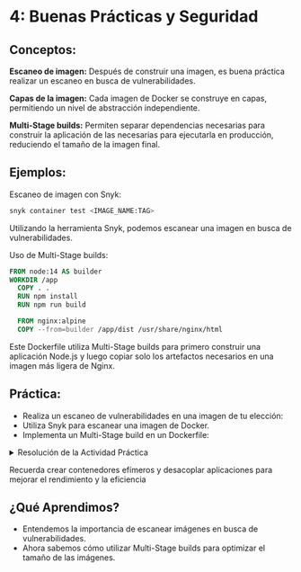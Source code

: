 # 4: Buenas Prácticas y Seguridad

## Conceptos:

**Escaneo de imagen:** Después de construir una imagen, es buena práctica realizar un escaneo en busca de vulnerabilidades.

**Capas de la imagen:** Cada imagen de Docker se construye en capas, permitiendo un nivel de abstracción independiente.

**Multi-Stage builds:** Permiten separar dependencias necesarias para construir la aplicación de las necesarias para ejecutarla en producción, reduciendo el tamaño de la imagen final.

## Ejemplos:

Escaneo de imagen con Snyk:

```bash
snyk container test <IMAGE_NAME:TAG>
```
Utilizando la herramienta Snyk, podemos escanear una imagen en busca de vulnerabilidades.

Uso de Multi-Stage builds:

``` dockerfile
FROM node:14 AS builder
WORKDIR /app
  COPY . .
  RUN npm install
  RUN npm run build

  FROM nginx:alpine
  COPY --from=builder /app/dist /usr/share/nginx/html
```
Este Dockerfile utiliza Multi-Stage builds para primero construir una aplicación Node.js y luego copiar solo los artefactos necesarios en una imagen más ligera de Nginx.

## Práctica:

- Realiza un escaneo de vulnerabilidades en una imagen de tu elección:
- Utiliza Snyk para escanear una imagen de Docker.
- Implementa un Multi-Stage build en un Dockerfile:

<details>
  <summary>Resolución de la Actividad Práctica</summary>

Escaneo de imagen con Snyk:

``` bash
snyk container test my-image:my-tag
```
Ejemplo de Multi-Stage Dockerfile:

``` dockerfile

FROM node:14 AS builder
WORKDIR /app
  COPY . .
  RUN npm install
  RUN npm run build

  FROM nginx:alpine
  COPY --from=builder /app/dist /usr/share/nginx/html
```
</details>

:::{.callout-tip}
Recuerda crear contenedores efímeros y desacoplar aplicaciones para mejorar el rendimiento y la eficiencia
:::

## ¿Qué Aprendimos?

- Entendemos la importancia de escanear imágenes en busca de vulnerabilidades.
- Ahora sabemos cómo utilizar Multi-Stage builds para optimizar el tamaño de las imágenes.
